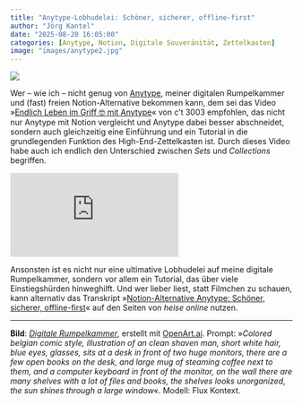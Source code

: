 ```yaml
---
title: "Anytype-Lobhudelei: Schöner, sicherer, offline-first"
author: "Jörg Kantel"
date: "2025-08-20 16:05:00"
categories: [Anytype, Notion, Digitale Souveränität, Zettelkasten]
image: "images/anytype2.jpg"
---
```


[![](images/anytype2-b.jpg)](https://www.flickr.com/photos/schockwellenreiter/54717881007/)

Wer -- wie ich -- nicht genug von [Anytype](https://anytype.io/), meiner digitalen Rumpelkammer und (fast) freien Notion-Alternative bekommen kann, dem sei das Video »[Endlich Leben im Griff 🤓 mit Anytype](https://www.youtube.com/watch?v=MKvDdsa6oyY)« von c't&nbsp;3003 empfohlen, das nicht nur Anytype mit Notion vergleicht und Anytype dabei besser abschneidet, sondern auch gleichzeitig eine Einführung und ein Tutorial in die grundlegenden Funktion des High-End-Zettelkasten ist. Durch dieses Video habe auch ich endlich den Unterschied zwischen *Sets* und *Collections* begriffen.

<iframe class="if16_9" src="https://www.youtube.com/embed/MKvDdsa6oyY?si=vry1CFzRrhkyqF74" title="YouTube video player" frameborder="0" allow="accelerometer; autoplay; clipboard-write; encrypted-media; gyroscope; picture-in-picture; web-share" referrerpolicy="strict-origin-when-cross-origin" allowfullscreen></iframe>

Ansonsten ist es nicht nur eine ultimative Lobhudelei auf meine digitale Rumpelkammer, sondern vor allem ein Tutorial, das über viele Einstiegshürden hinweghilft. Und wer lieber liest, statt Filmchen zu schauen, kann alternativ das Transkript »[Notion-Alternative Anytype: Schöner, sicherer, offline-first](https://www.heise.de/news/Notion-Alternative-Anytype-Schoener-sicherer-offline-first-10349463.html)« auf den Seiten von *heise online* nutzen.


---

**Bild**: *[Digitale Rumpelkammer](https://www.flickr.com/photos/schockwellenreiter/54717881007/)*, erstellt mit [OpenArt.ai](https://openart.ai/home). Prompt: »*Colored belgian comic style, illustration of an clean shaven man, short white hair, blue eyes, glasses, sits at a desk in front of two huge monitors, there are a few open books on the desk, and large mug of steaming coffee next to them, and a computer keyboard in front of the monitor, on the wall there are many shelves with a lot of files and books, the shelves looks unorganized, the sun shines through a large window*«. Modell: Flux Kontext.